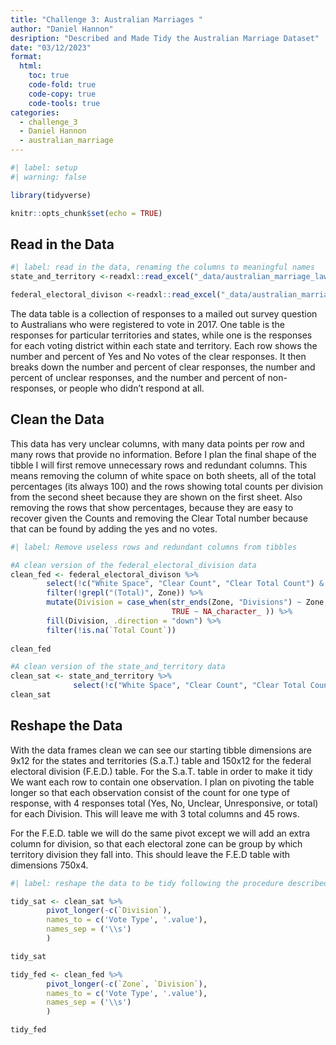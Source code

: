 ```yaml
---
title: "Challenge 3: Australian Marriages "
author: "Daniel Hannon"
desription: "Described and Made Tidy the Australian Marriage Dataset"
date: "03/12/2023"
format:
  html:
    toc: true
    code-fold: true
    code-copy: true
    code-tools: true
categories:
  - challenge_3
  - Daniel Hannon
  - australian_marriage
---
```


```r
#| label: setup
#| warning: false

library(tidyverse)

knitr::opts_chunk$set(echo = TRUE)
```

## Read in the Data
```r
#| label: read in the data, renaming the columns to meaningful names
state_and_territory <-readxl::read_excel("_data/australian_marriage_law_postal_survey_2017_-_response_final.xls", sheet= "Table 1", skip=7, n_max= 9, col_names = c("Division", "Yes Count", "Yes %", "No Count", "No %", "Clear Total Count", "Clear Count %", "White Space", "Clear Count", "Clear %", "Unclear Count", "Unclear %", "Non-response Count", "Non-response %", "Total Count", "Total %"))

federal_electoral_divison <-readxl::read_excel("_data/australian_marriage_law_postal_survey_2017_-_response_final.xls", sheet= "Table 2", skip=7, n_max= 173, col_names = c("Zone", "Yes Count", "Yes %", "No Count", "No %", "Clear Total Count", "Clear Count %", "White Space", "Clear Count", "Clear %", "Unclear Count", "Unclear %", "Non-response Count", "Non-response %", "Total Count", "Total %"))

```
The data table is a collection of responses to a mailed out survey question to Australians who were registered to vote in 2017. One table is the responses for particular territories and states, while one is the responses for each voting district within each state and territory. Each row shows the number and percent of Yes and No votes of the clear responses. It then breaks down the number and percent of clear responses, the number and percent of unclear responses, and the number and percent of non-responses, or people who didn't respond at all.

## Clean the Data 
This data has very unclear columns, with many data points per row and many rows that provide no information. 
Before I plan the final shape of the tibble I will first remove unnecessary rows and redundant columns. This means removing the column of white space on both sheets, all of the total percentages (its always 100) and the rows showing total counts per division from the second sheet because they are shown on the first sheet. Also removing the rows that show percentages, because they are easy to recover given the Counts and removing the Clear Total number because that can be found by adding the  yes and no votes.

```r
#| label: Remove useless rows and redundant columns from tibbles 

#A clean version of the federal_electoral_division data
clean_fed <- federal_electoral_divison %>% 
        select(!c("White Space", "Clear Count", "Clear Total Count") & !contains("%")) %>%
        filter(!grepl("(Total)", Zone)) %>%
        mutate(Division = case_when(str_ends(Zone, "Divisions") ~ Zone,
                                    TRUE ~ NA_character_ )) %>%
        fill(Division, .direction = "down") %>%
        filter(!is.na(`Total Count`))
  
clean_fed

#A clean version of the state_and_territory data
clean_sat <- state_and_territory %>% 
              select(!c("White Space", "Clear Count", "Clear Total Count") & !contains("%"))
clean_sat
```
## Reshape the Data
With the data frames clean we can see our starting tibble dimensions are 9x12 for the states and territories (S.a.T.) table and 150x12 for the federal electoral division (F.E.D.) table. For the S.a.T. table in order to make it tidy We want each row to contain one observation. I plan on pivoting the table longer so that each observation consist of the count for one type of response, with 4 responses total (Yes, No, Unclear, Unresponsive, or total) for each Division. This will leave me with 3 total columns and 45 rows. 

For the F.E.D. table we will do the same pivot except we will add an extra column for division, so that each electoral zone can be group by which territory division they fall into. This should leave the F.E.D table with dimensions 750x4. 

```r
#| label: reshape the data to be tidy following the procedure described above

tidy_sat <- clean_sat %>%
        pivot_longer(-c(`Division`),
        names_to = c('Vote Type', '.value'),
        names_sep = ('\\s')
        )

tidy_sat

tidy_fed <- clean_fed %>%
        pivot_longer(-c(`Zone`, `Division`),
        names_to = c('Vote Type', '.value'),
        names_sep = ('\\s')
        )

tidy_fed
        
```

